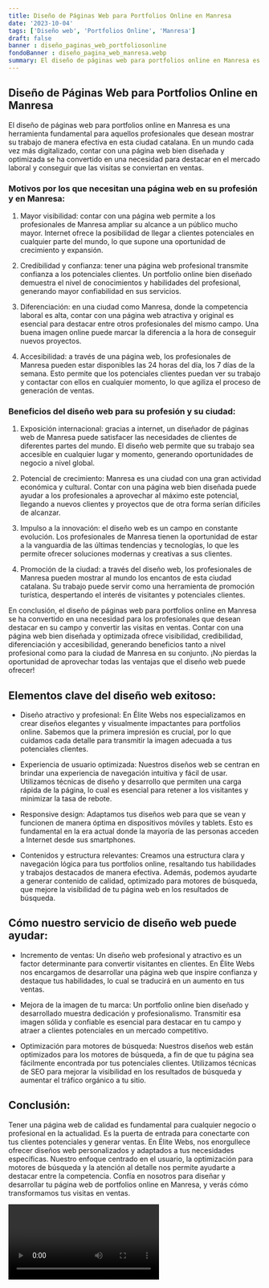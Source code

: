 ```yaml
---
title: Diseño de Páginas Web para Portfolios Online en Manresa
date: '2023-10-04'
tags: ['Diseño web', 'Portfolios Online', 'Manresa']
draft: false
banner : diseño_paginas_web_portfoliosonline
fondoBanner : diseño_pagina_web_manresa.webp
summary: El diseño de páginas web para portfolios online en Manresa es una herramienta fundamental para aquellos profesionales que desean mostrar su trabajo de manera efectiva en esta ciudad catalana. En un mundo cada vez más digitalizado, contar con una página web bien diseñada y optimizada se ha convertido en una necesidad para destacar en el mercado laboral y conseguir que las visitas se conviertan en ventas.
---
```


## Diseño de Páginas Web para Portfolios Online en Manresa

El diseño de páginas web para portfolios online en Manresa es una herramienta fundamental para aquellos profesionales que desean mostrar su trabajo de manera efectiva en esta ciudad catalana. En un mundo cada vez más digitalizado, contar con una página web bien diseñada y optimizada se ha convertido en una necesidad para destacar en el mercado laboral y conseguir que las visitas se conviertan en ventas.

### Motivos por los que necesitan una página web en su profesión y en Manresa:

1. Mayor visibilidad: contar con una página web permite a los profesionales de Manresa ampliar su alcance a un público mucho mayor. Internet ofrece la posibilidad de llegar a clientes potenciales en cualquier parte del mundo, lo que supone una oportunidad de crecimiento y expansión.

2. Credibilidad y confianza: tener una página web profesional transmite confianza a los potenciales clientes. Un portfolio online bien diseñado demuestra el nivel de conocimientos y habilidades del profesional, generando mayor confiabilidad en sus servicios.

3. Diferenciación: en una ciudad como Manresa, donde la competencia laboral es alta, contar con una página web atractiva y original es esencial para destacar entre otros profesionales del mismo campo. Una buena imagen online puede marcar la diferencia a la hora de conseguir nuevos proyectos.

4. Accesibilidad: a través de una página web, los profesionales de Manresa pueden estar disponibles las 24 horas del día, los 7 días de la semana. Esto permite que los potenciales clientes puedan ver su trabajo y contactar con ellos en cualquier momento, lo que agiliza el proceso de generación de ventas.

### Beneficios del diseño web para su profesión y su ciudad:

1. Exposición internacional: gracias a internet, un diseñador de páginas web de Manresa puede satisfacer las necesidades de clientes de diferentes partes del mundo. El diseño web permite que su trabajo sea accesible en cualquier lugar y momento, generando oportunidades de negocio a nivel global.

2. Potencial de crecimiento: Manresa es una ciudad con una gran actividad económica y cultural. Contar con una página web bien diseñada puede ayudar a los profesionales a aprovechar al máximo este potencial, llegando a nuevos clientes y proyectos que de otra forma serían difíciles de alcanzar.

3. Impulso a la innovación: el diseño web es un campo en constante evolución. Los profesionales de Manresa tienen la oportunidad de estar a la vanguardia de las últimas tendencias y tecnologías, lo que les permite ofrecer soluciones modernas y creativas a sus clientes.

4. Promoción de la ciudad: a través del diseño web, los profesionales de Manresa pueden mostrar al mundo los encantos de esta ciudad catalana. Su trabajo puede servir como una herramienta de promoción turística, despertando el interés de visitantes y potenciales clientes.

En conclusión, el diseño de páginas web para portfolios online en Manresa se ha convertido en una necesidad para los profesionales que desean destacar en su campo y convertir las visitas en ventas. Contar con una página web bien diseñada y optimizada ofrece visibilidad, credibilidad, diferenciación y accesibilidad, generando beneficios tanto a nivel profesional como para la ciudad de Manresa en su conjunto. ¡No pierdas la oportunidad de aprovechar todas las ventajas que el diseño web puede ofrecer!

<GifSeo />

<Cta />

## Elementos clave del diseño web exitoso:

- Diseño atractivo y profesional: En Élite Webs nos especializamos en crear diseños elegantes y visualmente impactantes para portfolios online. Sabemos que la primera impresión es crucial, por lo que cuidamos cada detalle para transmitir la imagen adecuada a tus potenciales clientes.

- Experiencia de usuario optimizada: Nuestros diseños web se centran en brindar una experiencia de navegación intuitiva y fácil de usar. Utilizamos técnicas de diseño y desarrollo que permiten una carga rápida de la página, lo cual es esencial para retener a los visitantes y minimizar la tasa de rebote.

- Responsive design: Adaptamos tus diseños web para que se vean y funcionen de manera óptima en dispositivos móviles y tablets. Esto es fundamental en la era actual donde la mayoría de las personas acceden a Internet desde sus smartphones.

- Contenidos y estructura relevantes: Creamos una estructura clara y navegación lógica para tus portfolios online, resaltando tus habilidades y trabajos destacados de manera efectiva. Además, podemos ayudarte a generar contenido de calidad, optimizado para motores de búsqueda, que mejore la visibilidad de tu página web en los resultados de búsqueda.

## Cómo nuestro servicio de diseño web puede ayudar:

- Incremento de ventas: Un diseño web profesional y atractivo es un factor determinante para convertir visitantes en clientes. En Élite Webs nos encargamos de desarrollar una página web que inspire confianza y destaque tus habilidades, lo cual se traducirá en un aumento en tus ventas.

- Mejora de la imagen de tu marca: Un portfolio online bien diseñado y desarrollado muestra dedicación y profesionalismo. Transmitir esa imagen sólida y confiable es esencial para destacar en tu campo y atraer a clientes potenciales en un mercado competitivo.

- Optimización para motores de búsqueda: Nuestros diseños web están optimizados para los motores de búsqueda, a fin de que tu página sea fácilmente encontrada por tus potenciales clientes. Utilizamos técnicas de SEO para mejorar la visibilidad en los resultados de búsqueda y aumentar el tráfico orgánico a tu sitio.

## Conclusión:

Tener una página web de calidad es fundamental para cualquier negocio o profesional en la actualidad. Es la puerta de entrada para conectarte con tus clientes potenciales y generar ventas. En Élite Webs, nos enorgullece ofrecer diseños web personalizados y adaptados a tus necesidades específicas. Nuestro enfoque centrado en el usuario, la optimización para motores de búsqueda y la atención al detalle nos permite ayudarte a destacar entre la competencia. Confía en nosotros para diseñar y desarrollar tu página web de portfolios online en Manresa, y verás cómo transformamos tus visitas en ventas.

<Video />

<CtaBot job='Portfolios Online' city='Manresa'/>

<Gmaps query='Manresa+españa+maps' />
